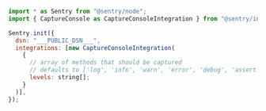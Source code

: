 ```javascript {tabTitle: JavaScript}
import * as Sentry from "@sentry/node";
import { CaptureConsole as CaptureConsoleIntegration } from "@sentry/integrations";

Sentry.init({
  dsn: "___PUBLIC_DSN___",
  integrations: [new CaptureConsoleIntegration(
    {
      // array of methods that should be captured
      // defaults to ['log', 'info', 'warn', 'error', 'debug', 'assert']
      levels: string[];
    }
  )],
});
```
